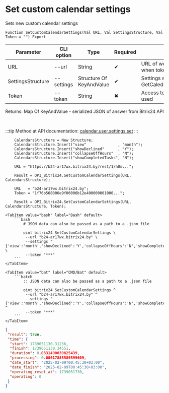 ﻿---
sidebar_position: 7
description: Set custom calendar settings and other functions to work with Bitrix24 in the Open Integration Package, a free open-source integration library for 1C:Enterprise 8, OneScript and CLI
keywords: [1C, 1С, 1С:Enterprise, 1С:Enterprise 8.3, API, Integration, Services, Exchange, OneScript, CLI, Bitrix24]
---


# Set custom calendar settings
 Sets new custom calendar settings



`Function SetCustomCalendarSettings(Val URL, Val SettingsStructure, Val Token = "") Export`

  | Parameter | CLI option | Type | Required | Description |
  |-|-|-|-|-|
  | URL | --url | String | &#x2714; | URL of webhook or a Bitrix24 domain, when token used |
  | SettingsStructure | --settings | Structure Of KeyAndValue | &#x2714; | Settings structure (see GetCalednarCustomSettingsStructure) |
  | Token | --token | String | &#x2716; | Access token, when app auth method used |

  
  Returns:  Map Of KeyAndValue - serialized JSON of answer from Bitrix24 API

<br/>

:::tip
Method at API documentation: [calendar.user.settings.set](https://apidocs.bitrix24.ru/api-reference/calendar/calendar-user-settings-set.html)
:::
<br/>



```bsl title="1C:Enterprise/OneScript code example"
    CalendarsStructure = New Structure;
    CalendarsStructure.Insert("view"              , "month");
    CalendarsStructure.Insert("showDeclined"      , "Y");
    CalendarsStructure.Insert("collapseOffHours"  , "N");
    CalendarsStructure.Insert("showCompletedTasks", "N");

    URL = "https://b24-ar17wx.bitrix24.by/rest/1/h0m...";

    Result = OPI_Bitrix24.SetCustomCalendarSettings(URL, CalendarsStructure);

    URL   = "b24-ar17wx.bitrix24.by";
    Token = "1f76b568006e9f06006b12e400000001000...";

    Result = OPI_Bitrix24.SetCustomCalendarSettings(URL, CalendarsStructure, Token);
```
 

 <Tabs>
  
    <TabItem value="bash" label="Bash" default>
        ```bash
            # JSON data can also be passed as a path to a .json file
            
            oint bitrix24 SetCustomCalendarSettings \
             --url "b24-ar17wx.bitrix24.by" \
             --settings "{'view':'month','showDeclined':'Y','collapseOffHours':'N','showCompletedTasks':'N'}" \
             --token "***"
        ```
    </TabItem>
  
    <TabItem value="bat" label="CMD/Bat" default>
        ```batch
            :: JSON data can also be passed as a path to a .json file
            
            oint bitrix24 SetCustomCalendarSettings ^
             --url "b24-ar17wx.bitrix24.by" ^
             --settings "{'view':'month','showDeclined':'Y','collapseOffHours':'N','showCompletedTasks':'N'}" ^
             --token "***"
        ```
    </TabItem>
</Tabs>


```json title="Result"
{
 "result": true,
 "time": {
  "start": 1739051130.31236,
  "finish": 1739051130.34551,
  "duration": 0.0331490039825439,
  "processing": 0.00617885589599609,
  "date_start": "2025-02-09T00:45:30+03:00",
  "date_finish": "2025-02-09T00:45:30+03:00",
  "operating_reset_at": 1739051730,
  "operating": 0
 }
}
```
